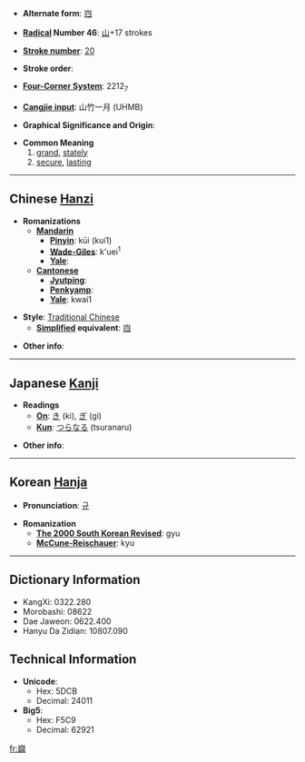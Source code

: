 * '''Alternate form''': [[岿]]

* '''[[Wiktionary:Chinese radical index| Radical]] Number 46''': [[Wiktionary:Chinese radical index 山|山]]+17 strokes

* '''[[Wiktionary:Chinese total strokes index|Stroke number]]''': [[Wiktionary:Chinese total strokes index 20|20]]

* '''Stroke order''': 

* '''[[Wiktionary:Chinese four corner index|Four-Corner System]]''': 2212<sub>7</sub>

* '''[[Wiktionary:Chinese Cangjie index|Cangjie input]]''': 山竹一月 (UHMB)

* '''Graphical Significance and Origin''': 

* '''Common Meaning'''
*#[[grand]], [[stately]]
*# [[secure]], [[lasting]]

----

== Chinese [[Hanzi]] ==

* '''Romanizations'''
** '''[[Mandarin]]'''
*** '''[[Pinyin]]''': kūi (kui1)
*** '''[[Wade-Giles]]''': k'uei<sup>1</sup>
*** '''[[Yale]]''': 
** '''[[Cantonese]]'''
*** '''[[Jyutping]]''':
*** '''[[Penkyamp]]''': 
*** '''[[Yale]]''': kwai1

* '''Style''': [[Traditional Chinese]] 
** '''[[Simplified Chinese|Simplified]] equivalent''': [[岿]]

* '''Other info''': 

----

== Japanese [[Kanji]] ==

* '''Readings'''
** '''[[On]]''': [[き]] (ki), [[ぎ]] (gi)
** '''[[Kun]]''': [[つらなる]] (tsuranaru)

* '''Other info''':  

----

== Korean [[Hanja]] ==

* '''Pronunciation''': [[규]]

* '''Romanization'''
** '''[[The 2000 South Korean Revised Romanization|The 2000 South Korean Revised]]''': gyu
** '''[[McCune-Reischauer]]''': kyu

----

== Dictionary Information ==

* KangXi: 0322.280
* Morobashi: 08622
* Dae Jaweon: 0622.400
* Hanyu Da Zidian: 10807.090

== Technical Information ==

* '''Unicode''':
** Hex: 5DCB
** Decimal: 24011
* '''Big5''':
** Hex: F5C9
** Decimal: 62921

[[fr:巋]]